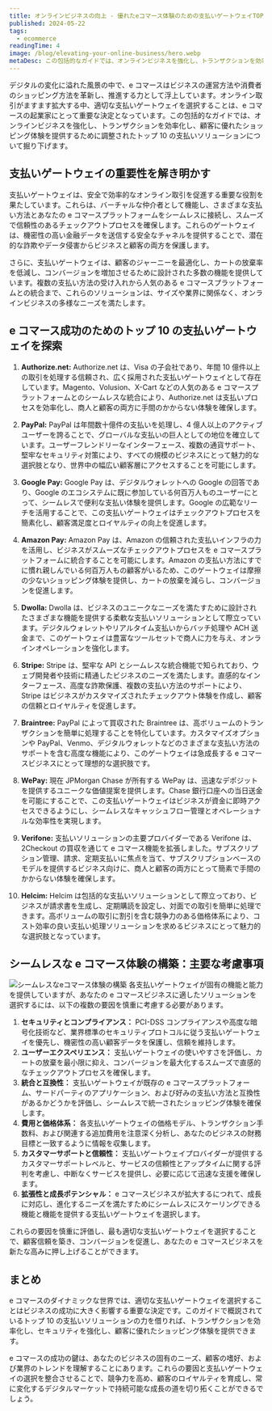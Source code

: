 ```yaml
---
title: オンラインビジネスの向上 - 優れたeコマース体験のための支払いゲートウェイTOP10
published: 2024-05-22
tags:
  - ecommerce
readingTime: 4
image: /blog/elevating-your-online-business/hero.webp
metaDesc: この包括的なガイドでは、オンラインビジネスを強化し、トランザクションを効率化し、顧客に優れたショッピング体験を提供するために調整されたトップ10の支払いソリューションについて掘り下げます。
---
```


デジタルの変化に溢れた風景の中で、e コマースはビジネスの運営方法や消費者のショッピング方法を革新し、推進する力として浮上しています。オンライン取引がますます拡大する中、適切な支払いゲートウェイを選択することは、e コマースの起業家にとって重要な決定となっています。この包括的なガイドでは、オンラインビジネスを強化し、トランザクションを効率化し、顧客に優れたショッピング体験を提供するために調整されたトップ 10 の支払いソリューションについて掘り下げます。

## 支払いゲートウェイの重要性を解き明かす

支払いゲートウェイは、安全で効率的なオンライン取引を促進する重要な役割を果たしています。これらは、バーチャルな仲介者として機能し、さまざまな支払い方法とあなたの e コマースプラットフォームをシームレスに接続し、スムーズで信頼性のあるチェックアウトプロセスを確保します。これらのゲートウェイは、機密性の高い金融データを送信する安全なチャネルを提供することで、潜在的な詐欺やデータ侵害からビジネスと顧客の両方を保護します。

さらに、支払いゲートウェイは、顧客のジャーニーを最適化し、カートの放棄率を低減し、コンバージョンを増加させるために設計された多数の機能を提供しています。複数の支払い方法の受け入れから人気のある e コマースプラットフォームとの統合まで、これらのソリューションは、サイズや業界に関係なく、オンラインビジネスの多様なニーズを満たします。

## e コマース成功のためのトップ 10 の支払いゲートウェイを探索

1. **Authorize.net:**
   Authorize.net は、Visa の子会社であり、年間 10 億件以上の取引を処理する信頼され、広く採用された支払いゲートウェイとして存在しています。Magento、Volusion、X-Cart などの人気のある e コマースプラットフォームとのシームレスな統合により、Authorize.net は支払いプロセスを効率化し、商人と顧客の両方に手間のかからない体験を確保します。

2. **PayPal:**
   PayPal は年間数十億件の支払いを処理し、4 億人以上のアクティブユーザーを誇ることで、グローバルな支払いの巨人としての地位を確立しています。ユーザーフレンドリーなインターフェース、複数の通貨サポート、堅牢なセキュリティ対策により、すべての規模のビジネスにとって魅力的な選択肢となり、世界中の幅広い顧客層にアクセスすることを可能にします。

3. **Google Pay:**
   Google Pay は、デジタルウォレットへの Google の回答であり、Google のエコシステムに既に参加している何百万人ものユーザーにとって、シームレスで便利な支払い体験を提供します。Google の広範なリーチを活用することで、この支払いゲートウェイはチェックアウトプロセスを簡素化し、顧客満足度とロイヤルティの向上を促進します。

4. **Amazon Pay:**
   Amazon Pay は、Amazon の信頼された支払いインフラの力を活用し、ビジネスがスムーズなチェックアウトプロセスを e コマースプラットフォームに統合することを可能にします。Amazon の支払い方法にすでに慣れ親しんでいる何百万人もの顧客がいるため、このゲートウェイは摩擦の少ないショッピング体験を提供し、カートの放棄を減らし、コンバージョンを促進します。

5. **Dwolla:**
   Dwolla は、ビジネスのユニークなニーズを満たすために設計されたさまざまな機能を提供する柔軟な支払いソリューションとして際立っています。デジタルウォレットやリアルタイム支払いからバッチ処理や ACH 送金まで、このゲートウェイは豊富なツールセットで商人に力を与え、オンラインオペレーションを強化します。

6. **Stripe:**
   Stripe は、堅牢な API とシームレスな統合機能で知られており、ウェブ開発者や技術に精通したビジネスのニーズを満たします。直感的なインターフェース、高度な詐欺保護、複数の支払い方法のサポートにより、Stripe はビジネスがカスタマイズされたチェックアウト体験を作成し、顧客の信頼とロイヤルティを促進します。

7. **Braintree:**
   PayPal によって買収された Braintree は、高ボリュームのトランザクションを簡単に処理することを特化しています。カスタマイズオプションや PayPal、Venmo、デジタルウォレットなどのさまざまな支払い方法のサポートを含む高度な機能により、このゲートウェイは急成長する e コマースビジネスにとって理想的な選択肢です。

8. **WePay:**
   現在 JPMorgan Chase が所有する WePay は、迅速なデポジットを提供するユニークな価値提案を提供します。Chase 銀行口座への当日送金を可能にすることで、この支払いゲートウェイはビジネスが資金に即時アクセスできるようにし、シームレスなキャッシュフロー管理とオペレーショナルな効率性を実現します。

9. **Verifone:**
   支払いソリューションの主要プロバイダーである Verifone は、2Checkout の買収を通じて e コマース機能を拡張しました。サブスクリプション管理、請求、定期支払いに焦点を当て、サブスクリプションベースのモデルを提供するビジネス向けに、商人と顧客の両方にとって簡素で手間のかからない体験を確保します。

10. **Helcim:**
    Helcim は包括的な支払いソリューションとして際立っており、ビジネスが請求書を生成し、定期購読を設定し、対面での取引を簡単に処理できます。高ボリュームの取引に割引を含む競争力のある価格体系により、コスト効率の良い支払い処理ソリューションを求めるビジネスにとって魅力的な選択肢となっています。

## シームレスな e コマース体験の構築：主要な考慮事項

![シームレスなeコマース体験の構築](/blog/elevating-your-online-business/seamless-ec-experience.webp)
各支払いゲートウェイが固有の機能と能力を提供していますが、あなたの e コマースビジネスに適したソリューションを選択するには、以下の複数の要因を慎重に考慮する必要があります。

1. **セキュリティとコンプライアンス：** PCI-DSS コンプライアンスや高度な暗号化技術など、業界標準のセキュリティプロトコルに従う支払いゲートウェイを優先し、機密性の高い顧客データを保護し、信頼を維持します。
2. **ユーザーエクスペリエンス：** 支払いゲートウェイの使いやすさを評価し、カートの放棄を最小限に抑え、コンバージョンを最大化するスムーズで直感的なチェックアウトプロセスを確保します。
3. **統合と互換性：** 支払いゲートウェイが既存の e コマースプラットフォーム、サードパーティのアプリケーション、および好みの支払い方法と互換性があるかどうかを評価し、シームレスで統一されたショッピング体験を確保します。
4. **費用と価格体系：** 各支払いゲートウェイの価格モデル、トランザクション手数料、および関連する追加費用を注意深く分析し、あなたのビジネスの財務目標と一致するように情報を収集します。
5. **カスタマーサポートと信頼性：** 支払いゲートウェイプロバイダーが提供するカスタマーサポートレベルと、サービスの信頼性とアップタイムに関する評判を考慮し、中断なくサービスを提供し、必要に応じて迅速な支援を確保します。
6. **拡張性と成長ポテンシャル：** e コマースビジネスが拡大するにつれて、成長に対応し、進化するニーズを満たすためにシームレスにスケーリングできる機能と機能を提供する支払いゲートウェイを選択します。

これらの要因を慎重に評価し、最も適切な支払いゲートウェイを選択することで、顧客信頼を築き、コンバージョンを促進し、あなたの e コマースビジネスを新たな高みに押し上げることができます。

<BlogInnerCard slug='blog/mastering-the-art-of-global-payments' />

## まとめ

e コマースのダイナミックな世界では、適切な支払いゲートウェイを選択することはビジネスの成功に大きく影響する重要な決定です。このガイドで概説されているトップ 10 の支払いソリューションの力を借りれば、トランザクションを効率化し、セキュリティを強化し、顧客に優れたショッピング体験を提供できます。

e コマースの成功の鍵は、あなたのビジネスの固有のニーズ、顧客の嗜好、および業界のトレンドを理解することにあります。これらの要因と支払いゲートウェイの選択を整合させることで、競争力を高め、顧客のロイヤルティを育成し、常に変化するデジタルマーケットで持続可能な成長の道を切り拓くことができるでしょう。
